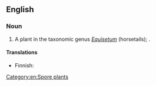 ==English==

===Noun===
{{en-noun}}

# A plant in the taxonomic genus ''[[Equisetum]]'' (horsetails); {{taxlink|Equisetum scirpoides|species|noshow=1|ver=170320}}.

====Translations====
{{trans-top|plant}}
* Finnish: {{t|fi|hentokorte}}
{{trans-mid}}
{{trans-bottom}}

[[Category:en:Spore plants]]